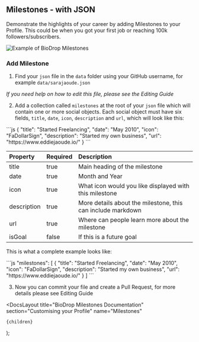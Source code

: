 
## Milestones - with JSON

Demonstrate the highlights of your career by adding Milestones to your Profile. This could be when you got your first job or reaching 100k followers/subscribers.

![Example of BioDrop Milestones](https://user-images.githubusercontent.com/624760/209209651-87e4f75f-425d-4837-82d0-84030e82ae6f.png)

### Add Milestone

1. Find your `json` file in the `data` folder using your GitHub username, for example `data/sarajaoude.json`

_If you need help on how to edit this file, please see the <Link href="/docs/how-to-guides/editing-json">Editing Guide</Link>_

2. Add a collection called `milestones` at the root of your `json` file which will contain one or more social objects. Each social object must have six fields, `title`, `date`, `icon`, `description` and `url`, which will look like this:

<ClipboardCopy>
```js
{
    "title": "Started Freelancing",
    "date": "May 2010",
    "icon": "FaDollarSign",
    "description": "Started my own business",
    "url": "https://www.eddiejaoude.io/"
}
```
</ClipboardCopy>

| Property    | Required | Description                                                 |
| :---------- | :------- | :---------------------------------------------------------- |
| title       | true     | Main heading of the milestone                               |
| date        | true     | Month and Year                                              |
| icon        | true     | What icon would you like displayed with this milestone      |
| description | true     | More details about the milestone, this can include markdown |
| url         | true     | Where can people learn more about the milestone             |
| isGoal      | false    | If this is a future goal                                    |

This is what a complete example looks like:

<ClipboardCopy>
```js
"milestones": [
    {
        "title": "Started Freelancing",
        "date": "May 2010",
        "icon": "FaDollarSign",
        "description": "Started my own business",
        "url": "https://www.eddiejaoude.io/"
    }
]
```
</ClipboardCopy>

3. Now you can commit your file and create a Pull Request, for more details please see <Link href="/docs/how-to-guides/editing-json">Editing Guide</Link>

  <DocsLayout
    title="BioDrop Milestones Documentation"
    section="Customising your Profile"
    name="Milestones"
  >
    {children}
  </DocsLayout>
);

